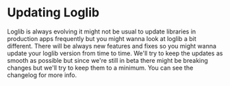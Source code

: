 # Updating Loglib

Loglib is always evolving it might not be usual to update libraries in production apps frequently but you might wanna look at loglib a bit different.
There will be always new features and fixes so you might wanna update your loglib version from time to time. We'll try to keep the updates as smooth
as possible but since we're still in beta there might be breaking changes but we'll try to keep them to a minimum. You can see the changelog for more info.
